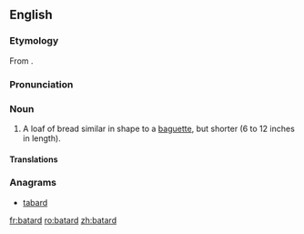 {{also|bâtard}}
==English==

===Etymology===
From {{etyl|fr|en}} {{term|bâtard|lang=fr}}.

===Pronunciation===
{{rfp|lang=en}}

===Noun===
{{en-noun}}

# A loaf of bread similar in shape to a [[baguette]], but shorter (6 to 12 inches in length).
====Translations====
{{trans-top|short loaf of bead}}
{{tran-bottom}}
===Anagrams===
* [[tabard#English|tabard]]

[[fr:batard]]
[[ro:batard]]
[[zh:batard]]